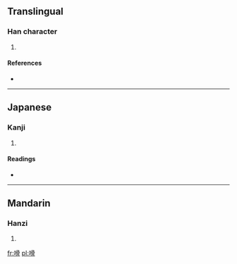 ==Translingual==

===Han character===
{{Han char|rn=30|rad=口|as=10|sn=13|four=|canj=口月月月 (RBBB)}}

# {{defn|Han|sort=口10}}

====References====
* {{Han ref|kx=0202.360|dkj=04080|dj=0425.160|hdz=10656.030|uh=55D7|ud=21975}}

----

==Japanese==

===Kanji===
{{ja-kanji|grade=|rs=口10}}

# {{defn|lang=ja|sort=口10}}

====Readings====
* {{ja-readings|on=[[あつ]] (atsu), [[えち]] (echi)|kun=}}

----

==Mandarin==

===Hanzi===
{{cmn-hanzi|pin=[[wā]] ([[wa1]])|wg=wa<sup>1</sup>}}

# {{defn|lang=cmn|sort=口10}}

[[fr:嗗]]
[[pl:嗗]]